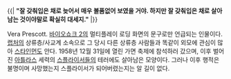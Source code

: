 {{| '''"잘 갖춰입은 채로 늦어서 매우 볼품없어 보였을 거야. 하지만 잘 갖춰입은 채로 살아남는 것이야말로 확실히 대세지."''' |}}

Vera Prescott. [[바이오쇼크 2]]의 멀티플레이 로딩 화면의 문구로만 언급되는 인물이다. [[랩처]]의 상류층/사교계 소속으로 그 당시 다른 상류층 사람들과 똑같이 외모에 관심이 많아 [[J.S 스타인먼|스타인먼]]도 안다. 1958년 12월 31일에 열린 가면 축제에 참석하러 갔으며, 이후 벌어진 [[아틀라스]] 세력의 [[스플라이서]]들의 테러에도 살아남은 모양이다. 그러나 이후 행적은 불명이며 사망했는지 스플라이서가 되어버렸는지는 알 길이 없다.
